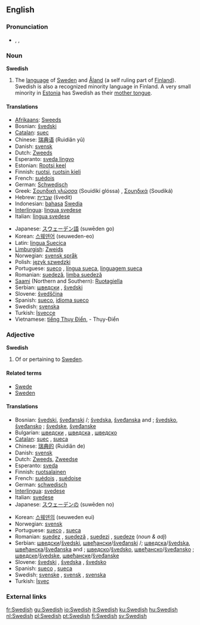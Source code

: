 {{interwiktionary|code=sv}}
==English==
{{wikipedia}}

===Pronunciation===
*{{AHD|swēd'ĭsh}}, {{IPA|/ˈswiːdɪʃ/}}, {{SAMPA|/"swi:dIS/}}

===Noun===
'''Swedish'''

# The [[language]] of [[w:Sweden|Sweden]] and [[Åland]] (a self ruling part of [[Finland]]). Swedish is also a recognized minority language in Finland. A very small minority in [[Estonia]] has Swedish as their [[mother tongue]].

====Translations====
{{top}}
*[[Afrikaans]]: [[Sweeds]]
*Bosnian: [[švedski]] {{m}}
*[[Catalan]]: [[suec]]
*Chinese: [[瑞典语]] (Ruìdiǎn yǔ)
*Danish: [[svensk]]
*Dutch: [[Zweeds]] {{n}}
*Esperanto: [[sveda lingvo]]
*Estonian: [[Rootsi keel]]
*Finnish: [[ruotsi]], [[ruotsin kieli]]
*French: [[suédois]] {{m}}
*German: [[Schwedisch]] {{n}}
*Greek: [[Σουηδική γλώσσα]] (Souidikí glóssa) {{f}}, [[Σουηδικά]] (Soudiká) {{n}} {{p}}
*Hebrew: [[שבדית]] (švedit)
*Indonesian: [[bahasa]] [[Swedia]]
*[[Interlingua]]: [[lingua svedese]]
*Italian: [[lingua svedese]]
{{mid}}
*Japanese: [[スウェーデン語]] (suwēden go)
*Korean: [[스웨덴어]] (seuweden-eo)
*Latin: [[lingua Suecica]] {{f}}
*[[Limburgish]]: [[Zweids]] {{n}}
*Norwegian: [[svensk språk]]
*Polish: [[język szwedzki]]
*Portuguese: [[sueco]] {{m}}, [[língua sueca]], [[linguagem sueca]] {{f}}
*Romanian: [[suedeză]], [[limba suedeză]] {{f}}
*[[Saami]] (Northern and Southern): [[Ruoŧagiella]]
*Serbian: [[шведски]] {{m}}, [[švedski]] {{m}}
*Slovene: [[švedščina]] {{f}}
*Spanish: [[sueco]], [[idioma sueco]] {{m}}
*Swedish: [[svenska]]
*Turkish: [[İsveççe]]
*Vietnamese: [[tiếng Thụy Điển]], - Thụy-Điển
{{bottom}}

===Adjective===
'''Swedish'''

# Of or pertaining to [[Sweden]].

====Related terms====
*[[Swede]]
*[[Sweden]]

====Translations====
{{top}}
*Bosnian: [[švedski]], [[šveđanski]] {{m}} {{s}}/{{p}}; [[švedska]], [[šveđanska]] {{f}} {{s}} and {{n}} {{p}}; [[švedsko]], [[šveđansko]] {{n}} {{s}}; [[švedske]], [[šveđanske]] {{f}} {{p}}
*Bulgarian: [[шведски]] {{m}}, [[шведска]] {{f}}, [[шведско]] {{n}}
*[[Catalan]]: [[suec]] {{m}}, [[sueca]] {{f}}
*Chinese: [[瑞典的]] (Ruìdiǎn de)
*Danish: [[svensk]]
*Dutch: [[Zweeds]], [[Zweedse]]
*Esperanto: [[sveda]]
*Finnish: [[ruotsalainen]]
*French: [[suédois]] {{m}}, [[suédoise]] {{f}}
*German: [[schwedisch]]
*[[Interlingua]]: [[svedese]]
*Italian: [[svedese]]
*Japanese: [[スウェーデン]][[の]] (suwēden no)
{{mid}}
*Korean: [[스웨덴]][[의]] (seuweden eui)
*Norwegian: [[svensk]]
*Portuguese: [[sueco]] {{m}}, [[sueca]] {{f}}
*Romanian: [[suedez]] {{m}}, [[suedeză]] {{f}}, [[suedezi]] {{m}} {{p}}, [[suedeze]] {{f}} {{p}} (''noun & adj'')
*Serbian: [[шведски]]/[[švedski]], [[швеђански]]/[[šveđanski]] {{m}} {{s}}/{{p}}; [[шведска]]/[[švedska]], [[швеђанска]]/[[šveđanska]] {{f}} {{s}} and {{n}} {{p}}; [[шведско]]/[[švedsko]], [[швеђанско]]/[[šveđansko]] {{f}} {{s}}; [[шведске]]/[[švedske]], [[швеђанске]]/[[šveđanske]] {{f}} {{p}}
*Slovene: [[švedski]] {{m}}, [[švedska]] {{f}}, [[švedsko]] {{n}}
*Spanish: [[sueco]] {{m}}, [[sueca]] {{f}}
*Swedish: [[svenske]] {{m}}, [[svensk]] {{c}}, [[svenska]] {{f}} {{p}}
*Turkish: [[İsveç]]
{{bottom}}

===External links===
{{websters-online}}
{{ethnologue|code=swe}}

[[fr:Swedish]]
[[gu:Swedish]]
[[io:Swedish]]
[[it:Swedish]]
[[ku:Swedish]]
[[hu:Swedish]]
[[nl:Swedish]]
[[pl:Swedish]]
[[pt:Swedish]]
[[fi:Swedish]]
[[sv:Swedish]]